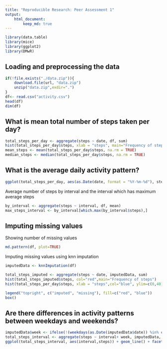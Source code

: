 ```yaml
---
title: "Reproducible Research: Peer Assessment 1"
output: 
    html_document: 
        keep_md: true
---
```


```r
library(data.table)
library(mice)
library(ggplot2)
library(DMwR)
```


## Loading and preprocessing the data
```r
if(!file.exists("./data.zip")){
    download.file(url, "data.zip")
    unzip("data.zip",exdir=".")
}
df<- read.csv("activity.csv")
head(df)
dim(df)
```
## What is mean total number of steps taken per day?
```r
total_steps_per_day <- aggregate(steps ~ date, df, sum)
hist(total_steps_per_day$steps, xlab = "steps", main="Frequency of steps")
mean_steps <- mean(total_steps_per_day$steps, na.rm = TRUE)
median_steps <- median(total_steps_per_day$steps, na.rm = TRUE)
```

## What is the average daily activity pattern?
```r
ggplot(total_steps_per_day, aes(as.Date(date, format = "%Y-%m-%d"), steps)) + geom_line() + xlab("") + ylab("Daily avg steps") + scale_x_date(date_breaks = "1 weeks", date_labels = "%b %d")
```
Average number of steps by interval and the interval which has maximum average steps
```r
by_interval <- aggregate(steps ~ interval, df, mean)
max_steps_interval <- by_interval[which.max(by_interval$steps),]

```

## Imputing missing values
Showing number of missing values
```r
md.pattern(df, plot=TRUE)
```
Imputing missing values using knn imputation
```r
imputedData <- knnImputation(df)
```
```r
total_steps_imputed <- aggregate(steps ~ date, imputedData, sum)
hist(total_steps_imputed$steps, col="red",main="Frequency of steps")
hist(total_steps_per_day$steps, xlab = "steps",col="blue", ylim=c(0,40),add = T)

legend("topright", c("imputed", "missing"), fill=c("red", "blue"))
box()
```


## Are there differences in activity patterns between weekdays and weekends? 
```r
imputedData$week <- ifelse(!(weekdays(as.Date(imputedData$date)) %in% c("Saturday", "Sunday")),"weekday","weekend")
total_steps_interval <- aggregate(steps ~ interval+ week, imputedData, mean)
ggplot(total_steps_interval, aes(interval,steps)) + geom_line() + facet_grid(week ~ .)
```
